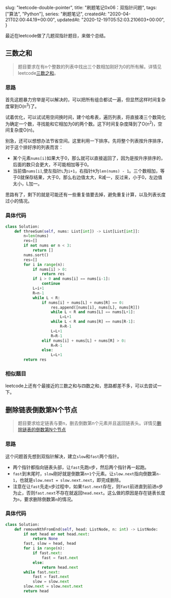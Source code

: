 
  slug: "leetcode-double-pointer",
  title: "刷题笔记0x06：双指针问题",
  tags: ["算法", "Python"],
  series: "刷题笔记",
  createdAt: "2020-04-21T02:00:44.19+00:00",
  updatedAt: "2020-12-19T05:52:03.210603+00:00",
}

最近在leetcode做了几题双指针题目，来做个总结。

## 三数之和

> 题目要求在有n个整数的列表中找出三个数相加刚好为0的所有解。详情见leetcode[三数之和](https://leetcode-cn.com/problems/3sum/)。

### 思路
首先这题暴力穷举是可以解决的，可以把所有组合都试一遍，但显然这样时间复杂度窜到O(n<sup>3</sup>)了。

试着优化，可以试试用空间换时间，建个哈希表，遍历列表，将直接凑三个数简化为确定一个数，寻找能和它相加为0的两个数。这下时间复杂度降到了O(n<sup>2</sup>)，空间复杂度O(n)。

别急，还可以想想办法节省空间。这里利用一下排序。先将整个列表按升序排序，对于这个排好序的列表而言：

- 某个元素`nums[i]`如果大于0，那么就可以直接返回了，因为是按升序排序的，后面的数只会更大，不可能相加等于0。
- 当前值`nums[i]`,使左指针`L`为`i+1`，右指针`R`为`len(nums) - 1`。三个数相加，等于0就保存结果，大于0，那么右边值太大，R减一，反过来，小于0，左边值太小，L加一。

思路有了，剩下的就是可能还有一些重复值要去掉，避免重复计算，以及列表长度过小的情况。

### 具体代码

```python
class Solution:
    def threeSum(self, nums: List[int]) -> List[List[int]]:
        n=len(nums)
        res=[]
        if not nums or n < 3:
            return []
        nums.sort()
        res=[]
        for i in range(n):
            if nums[i] > 0:
                return res
            if i > 0 and nums[i] == nums[i-1]:
                continue
            L=i+1
            R=n-1
            while L < R:
                if nums[i] + nums[L] + nums[R] == 0:
                    res.append([nums[i], nums[L], nums[R]])
                    while L < R and nums[L] == nums[L+1]:
                        L=L+1
                    while L < R and nums[R] == nums[R-1]:
                        R=R-1
                    L=L+1
                    R=R-1
                elif nums[i] + nums[L] + nums[R] > 0:
                    R=R-1
                else:
                    L=L+1
        return res
```
### 相似题目

leetcode上还有个最接近的三数之和与四数之和，思路都差不多，可以去尝试一下。

## 删除链表倒数第N个节点

> 题目要求给定链表与要n，删去倒数第n个元素并且返回链表头。详情见[删除链表的倒数第N个节点](https://leetcode-cn.com/problems/remove-nth-node-from-end-of-list/)

### 思路

这个问题首先想到双指针解决，建立`slow`和`fast`两个指针。

- 两个指针都指向链表头部，让`fast`先跑`n`步，然后两个指针再一起跑。
- `fast`到末尾时，`slow`刚好就是倒数第`n+1`个元素。让`slow.next`指向倒数第`n-1`，也就是`slow.next = slow.next.next`，即完成删除。
- 注意在让`fast`先走`n`步过程中，如果`fast.next`存在，则`fast`前进直到前进`n`步为止，否则`fast.next`不存在就返回`head.next`。这么做的原因是存在链表长度为`n`，要求删除倒数第`n`的情况。

### 具体代码

```python
class Solution:
    def removeNthFromEnd(self, head: ListNode, n: int) -> ListNode:
        if not head or not head.next:
            return None
        fast, slow = head, head
        for i in range(n):
            if fast.next:
                fast = fast.next
            else:
                return head.next
        while fast.next:
            fast = fast.next
            slow = slow.next
        slow.next = slow.next.next
        return head
```

